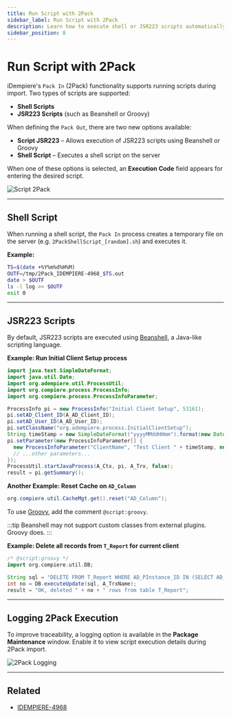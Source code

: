 ```yaml
---
title: Run Script with 2Pack
sidebar_label: Run Script with 2Pack
description: Learn how to execute shell or JSR223 scripts automatically during 2Pack installation.
sidebar_position: 8
---
```



# Run Script with 2Pack

iDempiere's `Pack In` (2Pack) functionality supports running scripts during import. Two types of scripts are supported:

- **Shell Scripts**
- **JSR223 Scripts** (such as Beanshell or Groovy)

When defining the `Pack Out`, there are two new options available:

- **Script JSR223** – Allows execution of JSR223 scripts using Beanshell or Groovy
- **Shell Script** – Executes a shell script on the server

When one of these options is selected, an **Execution Code** field appears for entering the desired script.

![Script 2Pack](/img/docs/plugin-development/01_Script2Pack.png)

---

## Shell Script

When running a shell script, the `Pack In` process creates a temporary file on the server (e.g. `2PackShellScript_[random].sh`) and executes it.

**Example:**

```bash
TS=$(date +%Y%m%d%H%M)
OUTF=/tmp/2Pack_IDEMPIERE-4968_$TS.out
date > $OUTF
ls -l log >> $OUTF
exit 0
```

---

## JSR223 Scripts

<Tabs>
<TabItem value="Beanshell" label="Beanshell" default>

By default, JSR223 scripts are executed using [Beanshell](http://www.beanshell.org/), a Java-like scripting language.

**Example: Run Initial Client Setup process**

```java
import java.text.SimpleDateFormat;
import java.util.Date;
import org.adempiere.util.ProcessUtil;
import org.compiere.process.ProcessInfo;
import org.compiere.process.ProcessInfoParameter;

ProcessInfo pi = new ProcessInfo("Initial Client Setup", 53161);
pi.setAD_Client_ID(A_AD_Client_ID);
pi.setAD_User_ID(A_AD_User_ID);
pi.setClassName("org.adempiere.process.InitialClientSetup");
String timeStamp = new SimpleDateFormat("yyyyMMddHHmm").format(new Date());
pi.setParameter(new ProcessInfoParameter[] {
  new ProcessInfoParameter("ClientName", "Test Client " + timeStamp, null, null, null),
  // ...other parameters...
});
ProcessUtil.startJavaProcess(A_Ctx, pi, A_Trx, false);
result = pi.getSummary();
```

**Another Example: Reset Cache on `AD_Column`**

```java
org.compiere.util.CacheMgt.get().reset("AD_Column");
```

</TabItem>
<TabItem value="Groovy" label="Groovy">

To use [Groovy](https://groovy-lang.org/), add the comment `@script:groovy`.

:::tip
Beanshell may not support custom classes from external plugins. Groovy does.
:::

**Example: Delete all records from `T_Report` for current client**

```groovy
/* @script:groovy */
import org.compiere.util.DB;

String sql = "DELETE FROM T_Report WHERE AD_PInstance_ID IN (SELECT AD_PInstance_ID FROM AD_PInstance WHERE AD_Client_ID=" + A_AD_Client_ID + ")";
int no = DB.executeUpdate(sql, A_TrxName);
result = "OK, deleted " + no + " rows from table T_Report";
```
</TabItem>
</Tabs>

---

## Logging 2Pack Execution

To improve traceability, a logging option is available in the **Package Maintenance** window. Enable it to view script execution details during 2Pack import.

![2Pack Logging](/img/docs/plugin-development/02_2PackLogging.png)


---

## Related

- [IDEMPIERE-4968](https://idempiere.atlassian.net/browse/IDEMPIERE-4968)